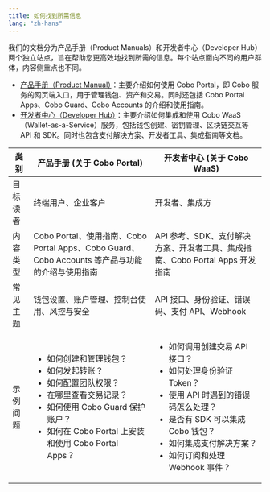 ```yaml
---
title: 如何找到所需信息
lang: "zh-hans"
---
```


我们的文档分为产品手册（Product Manuals）和开发者中心（Developer Hub）两个独立站点，旨在帮助您更高效地找到所需的信息。每个站点面向不同的用户群体，内容侧重点也不同。

- [产品手册（Product Manual）](/cn/portal/introduction)：主要介绍如何使用 Cobo Portal，即 Cobo 服务的网页端入口，用于管理钱包、资产和交易。同时还包括 Cobo Portal Apps、Cobo Guard、Cobo Accounts 的介绍和使用指南。  
- [开发者中心（Developer Hub）](https://www.cobo.com/developers/v2_cn/guides/overview/introduction)：主要介绍如何集成和使用 Cobo WaaS（Wallet-as-a-Service）服务，包括钱包创建、密钥管理、区块链交互等 API 和 SDK。同时也包含支付解决方案、开发者工具、集成指南等文档。  

| 类别      | 产品手册 (关于 Cobo Portal) | 开发者中心 (关于 Cobo WaaS) |
|-----------|-----------------------------|-----------------------------|
| 目标读者   | 终端用户、企业客户            | 开发者、集成方               |
| 内容类型   | Cobo Portal、使用指南、Cobo Portal Apps、Cobo Guard、Cobo Accounts 等产品与功能的介绍与使用指南 | API 参考、SDK、支付解决方案、开发者工具、集成指南、Cobo Portal Apps 开发指南 |
| 常见主题   | 钱包设置、账户管理、控制台使用、风控与安全 | API 接口、身份验证、错误码、支付 API、Webhook |
| 示例问题   | <ul><li>如何创建和管理钱包？</li><li>如何发起转账？</li><li>如何配置团队权限？</li><li>在哪里查看交易记录？</li><li>如何使用 Cobo Guard 保护账户？</li><li>如何在 Cobo Portal 上安装和使用 Cobo Portal Apps？</li></ul> | <ul><li>如何调用创建交易 API 接口？</li><li>如何处理身份验证 Token？</li><li>使用 API 时遇到的错误码怎么处理？</li><li>是否有 SDK 可以集成 Cobo 钱包？</li><li>如何集成支付解决方案？</li><li>如何订阅和处理 Webhook 事件？</li></ul> |
